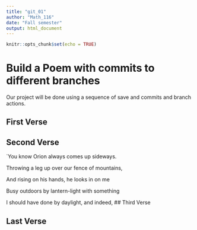 ```yaml
---
title: "git_01"
author: "Math_116"
date: "Fall semester"
output: html_document
---
```


```r
knitr::opts_chunk$set(echo = TRUE)
```
# Build a Poem with commits to different branches
Our project will be done using a sequence of save and commits and branch actions.
<!-- Do not modify or change any text in "!--" bracketed areas such as this --- these are instructions to
you, if you change any of this the git program will notice it and compromise your git merging strategy !-->

## First Verse 
<!--Put the first five lines of a poem by Lewis Carrol in this section!-->

## Second Verse
<!--Put the first five lines of a poem by Robert Frost here!-->
`You know Orion always comes up sideways.

Throwing a leg up over our fence of mountains,

And rising on his hands, he looks in on me

Busy outdoors by lantern-light with something

I should have done by daylight, and indeed,
## Third Verse
<!--Put the first two verses of The Walrus and the Carpenter here!-->

## Last Verse
<!--Put a short poem of your choice 8-20 lines,here!-->
